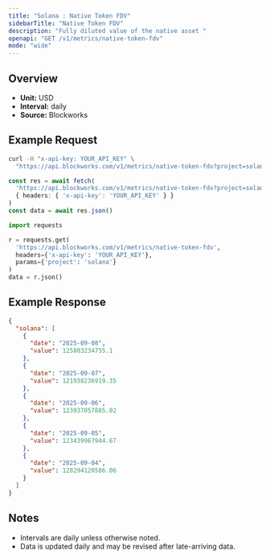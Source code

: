 ```yaml
---
title: "Solana : Native Token FDV"
sidebarTitle: "Native Token FDV"
description: "Fully diluted value of the native asset "
openapi: "GET /v1/metrics/native-token-fdv"
mode: "wide"
---
```


## Overview

- **Unit:** USD
- **Interval:** daily
- **Source:** Blockworks

## Example Request

<CodeGroup>

```bash cURL
curl -H "x-api-key: YOUR_API_KEY" \
  "https://api.blockworks.com/v1/metrics/native-token-fdv?project=solana"
```

```typescript TypeScript
const res = await fetch(
  'https://api.blockworks.com/v1/metrics/native-token-fdv?project=solana',
  { headers: { 'x-api-key': 'YOUR_API_KEY' } }
)
const data = await res.json()
```

```python Python
import requests

r = requests.get(
  'https://api.blockworks.com/v1/metrics/native-token-fdv',
  headers={'x-api-key': 'YOUR_API_KEY'},
  params={'project': 'solana'}
)
data = r.json()
```

</CodeGroup>

## Example Response

```json
{
  "solana": [
    {
      "date": "2025-09-08",
      "value": 125803234755.1
    },
    {
      "date": "2025-09-07",
      "value": 121938236919.35
    },
    {
      "date": "2025-09-06",
      "value": 123937057885.02
    },
    {
      "date": "2025-09-05",
      "value": 123439967944.67
    },
    {
      "date": "2025-09-04",
      "value": 128294120586.06
    }
  ]
}
```

## Notes
- Intervals are daily unless otherwise noted.
- Data is updated daily and may be revised after late-arriving data.

